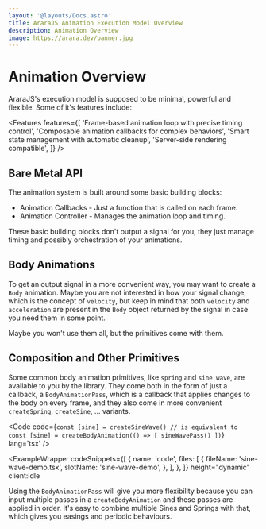```yaml
---
layout: '@layouts/Docs.astro'
title: AraraJS Animation Execution Model Overview
description: Animation Overview
image: https://arara.dev/banner.jpg
---
```





# Animation <span class="text-arara-text/50">Overview</span>

AraraJS's execution model is supposed to be minimal, powerful and flexible.
Some of it's features include:

<Features
  features={[
    'Frame-based animation loop with precise timing control',
    'Composable animation callbacks for complex behaviors',
    'Smart state management with automatic cleanup',
    'Server-side rendering compatible',
  ]}
/>

## Bare Metal API

The animation system is built around some basic building blocks:

- Animation Callbacks - Just a function that is called on each frame.
- Animation Controller - Manages the animation loop and timing.

These basic building blocks don't output a signal for you, they just manage timing and possibly orchestration of your animations.

## Body Animations

To get an output signal in a more convenient way, you may want to create a `Body` animation. Maybe you are not interested in how your signal change, which is the concept of `velocity`, but keep in mind that both `velocity` and `acceleration` are present in the `Body` object returned by the signal in case you need them in some point.

Maybe you won't use them all, but the primitives come with them.

## Composition and Other Primitives

Some common body animation primitives, like `spring` and `sine wave`, are available to you by the library. They come both in the form of just a callback, a `BodyAnimationPass`, which is a callback that applies changes to the body on every frame, and they also come in more convenient `createSpring`, `createSine`, ... variants.

<Code code={`
const [sine] = createSineWave()
// is equivalent to
const [sine] = createBodyAnimation(() => [
    sineWavePass()
])
`} lang='tsx' />

<ExampleWrapper
  codeSnippets={[
    {
      name: 'code',
      files: [
        {
          fileName: 'sine-wave-demo.tsx',
          slotName: 'sine-wave-demo',
        },
      ],
    },
  ]}
  height="dynamic"
  client:idle
>
  <SineWaveDemo client:load />
  <RawCode slot="sine-wave-demo" code={RawSineWaveDemo} lang="tsx" />
</ExampleWrapper>

Using the `BodyAnimationPass` will give you more flexibility because you can input multiple passes in a `createBodyAnimation` and these passes are applied in order. It's easy to combine multiple Sines and Springs with that, which gives you easings and periodic behaviours.